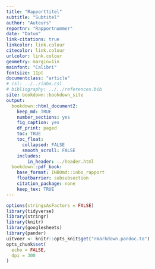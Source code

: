 ```yaml
---
title: "Rapporttitel"
subtitle: "Subtitel"
author: "Auteurs"
reportnr: "Rapportnummer"
date: "Datum"
link-citations: true
linkcolor: link.colour
citecolor: link.colour
urlcolor: link.colour
geometry: margin=1in
mainfont: "Calibri"
fontsize: 11pt
documentclass: "article"
# csl: ../../inbo.csl
# bibliography: ../../references.bib
site: bookdown::bookdown_site
output:
  bookdown::html_document2:
    keep_md: TRUE
    number_sections: yes
    fig_caption: yes
    df_print: paged
    toc: TRUE
    toc_float:
      collapsed: FALSE
      smooth_scroll: FALSE
    includes:
        in_header: ../header.html
  bookdown::pdf_book:
    base_format: INBOmd::inbo_rapport
    floatbarrier: subsubsection
    citation_package: none
    keep_tex: TRUE
---
```


```r
options(stringsAsFactors = FALSE)
library(tidyverse)
library(stringr)
library(knitr)
library(googlesheets)
library(pander)
uitvoer <- knitr::opts_knit$get("rmarkdown.pandoc.to")
opts_chunk$set(
  echo = FALSE,
  dpi = 300
)
```


